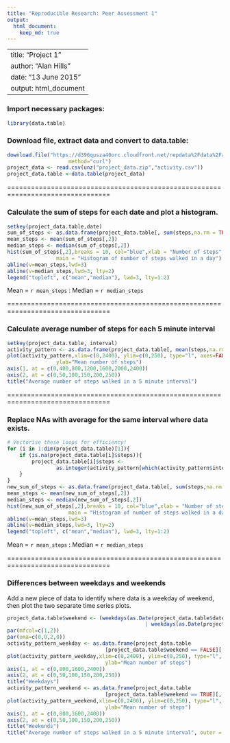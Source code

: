 ```yaml
---
title: "Reproducible Research: Peer Assessment 1"
output: 
  html_document:
    keep_md: true
---
```



---
title: "Project 1"
author: "Alan Hills"
date: "13 June 2015"
output: html_document
---

### Import necessary packages:

```r
library(data.table)
```


### Download file, extract data and convert to data.table:

```r
download.file("https://d396qusza40orc.cloudfront.net/repdata%2Fdata%2Factivity.zip","project_data.zip", 
                    method="curl")
project_data <- read.csv(unz("project_data.zip","activity.csv"))
project_data.table <-data.table(project_data)
```

================================================================================

### Calculate the sum of steps for each date and plot a histogram.

```r
setkey(project_data.table,date)
sum_of_steps <- as.data.frame(project_data.table[, sum(steps,na.rm = TRUE), by = date])
mean_steps <- mean(sum_of_steps[,2])
median_steps <- median(sum_of_steps[,2])
hist(sum_of_steps[,2],breaks = 10, col="blue",xlab = "Number of steps", 
                main = "Histogram of number of steps walked in a day")
abline(v=mean_steps,lwd=3)
abline(v=median_steps,lwd=3, lty=2)
legend("topleft", c("mean","median"), lwd=3, lty=1:2)
```

Mean = `r mean_steps` :  Median = `r median_steps`

================================================================================

### Calculate average number of steps for each 5 minute interval

```r
setkey(project_data.table, interval)
activity_pattern <- as.data.frame(project_data.table[, mean(steps,na.rm = TRUE), by = interval])
plot(activity_pattern,xlim=c(0,2400), ylim=c(0,250), type="l", axes=FALSE, xlab="Interval", 
                ylab="Mean number of steps")
axis(1, at = c(0,400,800,1200,1600,2000,2400))
axis(2, at = c(0,50,100,150,200,250))
title("Average number of steps walked in a 5 minute interval")
```

================================================================================

### Replace NAs with average for the same interval where data exists.

```r
# Vectorise these loops for efficiency!
for (i in 1:dim(project_data.table)[1]){
    if (is.na(project_data.table[i]$steps)){
        project_data.table[i]$steps <- 
                as.integer(activity_pattern[which(activity_pattern$interval == project_data.table[i]$interval),2])
    }
}
new_sum_of_steps <- as.data.frame(project_data.table[, sum(steps,na.rm = TRUE), by = date])
mean_steps <- mean(new_sum_of_steps[,2])
median_steps <- median(new_sum_of_steps[,2])
hist(new_sum_of_steps[,2],breaks = 10, col="blue",xlab = "Number of steps", 
                    main = "Histogram of number of steps walked in a day")
abline(v=mean_steps,lwd=3)
abline(v=median_steps,lwd=3, lty=2)
legend("topleft", c("mean","median"), lwd=3, lty=1:2)
```

Mean = `r mean_steps` :  Median = `r median_steps`

================================================================================

### Differences between weekdays and weekends

Add a new piece of data to identify where data is a weekday of weekend, then plot the two separate time series plots.

```r
project_data.table$weekend <- (weekdays(as.Date(project_data.table$date)) == "Saturday" 
                                             | weekdays(as.Date(project_data.table$date)) == "Sunday")
par(mfcol=c(1,2))
par(oma=c(0,0,2,0))
activity_pattern_weekday <- as.data.frame(project_data.table
                                [project_data.table$weekend == FALSE][, mean(steps,na.rm = TRUE), by = interval])
plot(activity_pattern_weekday,xlim=c(0,2400), ylim=c(0,250), type="l", axes=FALSE, xlab="Interval", 
                                ylab="Mean number of steps")
axis(1, at = c(0,800,1600,2400))
axis(2, at = c(0,50,100,150,200,250))
title("Weekdays")
activity_pattern_weekend <- as.data.frame(project_data.table
                                [project_data.table$weekend == TRUE][, mean(steps,na.rm = TRUE), by = interval])
plot(activity_pattern_weekend,xlim=c(0,2400), ylim=c(0,250), type="l", axes=FALSE, xlab="Interval", 
                                ylab="Mean number of steps")
axis(1, at = c(0,800,1600,2400))
axis(2, at = c(0,50,100,150,200,250))
title("Weekends")
title("Average number of steps walked in a 5 minute interval", outer = TRUE)
```